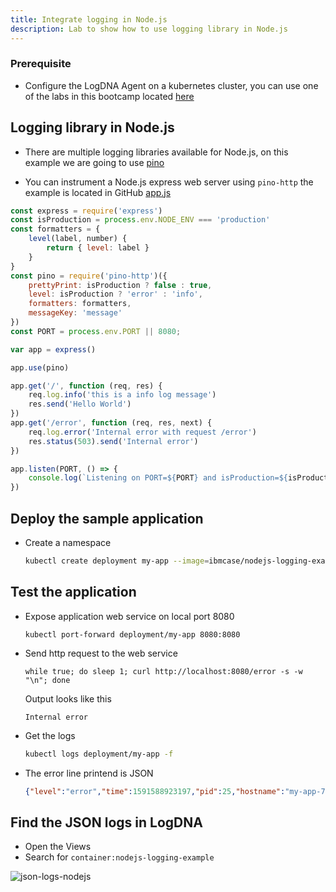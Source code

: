 ```yaml
---
title: Integrate logging in Node.js
description: Lab to show how to use logging library in Node.js
---
```


### Prerequisite
- Configure the LogDNA Agent on a kubernetes cluster, you can use one of the labs in this bootcamp located [here](/electives/logging/logdna/#activities)


## Logging library in Node.js

- There are multiple logging libraries available for Node.js, on this example we are going to use [pino](https://www.npmjs.com/package/pino)

- You can instrument a Node.js express web server using `pino-http` the example is located in GitHub [app.js](https://github.com/ibm-cloud-architecture/learning-cloudnative-101/blob/master/examples/logging/nodejs/app.js)
```javascript
const express = require('express')
const isProduction = process.env.NODE_ENV === 'production'
const formatters = {
    level(label, number) {
        return { level: label }
    }
}
const pino = require('pino-http')({
    prettyPrint: isProduction ? false : true,
    level: isProduction ? 'error' : 'info',
    formatters: formatters,
    messageKey: 'message'
})
const PORT = process.env.PORT || 8080;

var app = express()

app.use(pino)

app.get('/', function (req, res) {
    req.log.info('this is a info log message')
    res.send('Hello World')
})
app.get('/error', function (req, res, next) {
    req.log.error('Internal error with request /error')
    res.status(503).send('Internal error')
})

app.listen(PORT, () => {
    console.log(`Listening on PORT=${PORT} and isProduction=${isProduction}`);
})
```

## Deploy the sample application

- Create a namespace
    ```bash
    kubectl create deployment my-app --image=ibmcase/nodejs-logging-example
    ```


## Test the application
- Expose application web service on local port 8080
    ```shell
    kubectl port-forward deployment/my-app 8080:8080
    ```

- Send http request to the web service
    ```shell
    while true; do sleep 1; curl http://localhost:8080/error -s -w "\n"; done
    ```
    Output looks like this
    ```
    Internal error
    ```

- Get the logs
    ```bash
    kubectl logs deployment/my-app -f
    ```

- The error line printend is JSON
    ```json
    {"level":"error","time":1591588923197,"pid":25,"hostname":"my-app-78647889d5-nv4rt","req":{"id":2,"method":"GET","url":"/error","headers":{"host":"localhost:8080","user-agent":"curl/7.64.1","accept":"*/*"},"remoteAddress":"::ffff:127.0.0.1","remotePort":48458},"message":"Internal error with request /error"}
    ```

## Find the JSON logs in LogDNA

- Open the Views
- Search for `container:nodejs-logging-example`

![json-logs-nodejs](./images/json-logs-nodejs.png)
